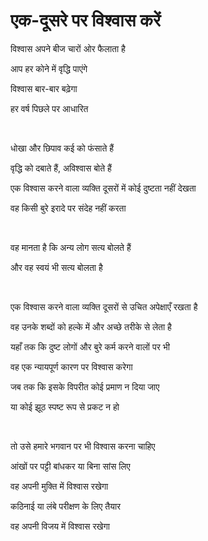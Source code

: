 # एक-दूसरे पर विश्वास करें

विश्वास अपने बीज चारों ओर फैलाता है

आप हर कोने में वृद्धि पाएंगे

विश्वास बार-बार बढ़ेगा

हर वर्ष पिछले पर आधारित

<br />

धोखा और छिपाव कई को फंसाते हैं

वृद्धि को दबाते हैं, अविश्वास बोते हैं

एक विश्वास करने वाला व्यक्ति दूसरों में कोई दुष्टता नहीं देखता

वह किसी बुरे इरादे पर संदेह नहीं करता

<br />

वह मानता है कि अन्य लोग सत्य बोलते हैं

और वह स्वयं भी सत्य बोलता है

<br />

एक विश्वास करने वाला व्यक्ति दूसरों से उचित अपेक्षाएँ रखता है

वह उनके शब्दों को हल्के में और अच्छे तरीके से लेता है

यहाँ तक कि दुष्ट लोगों और बुरे कर्म करने वालों पर भी

वह एक न्यायपूर्ण कारण पर विश्वास करेगा

जब तक कि इसके विपरीत कोई प्रमाण न दिया जाए

या कोई झूठ स्पष्ट रूप से प्रकट न हो

<br />

तो उसे हमारे भगवान पर भी विश्वास करना चाहिए

आंखों पर पट्टी बांधकर या बिना सांस लिए

वह अपनी मुक्ति में विश्वास रखेगा

कठिनाई या लंबे परीक्षण के लिए तैयार

वह अपनी विजय में विश्वास रखेगा

<p></p>